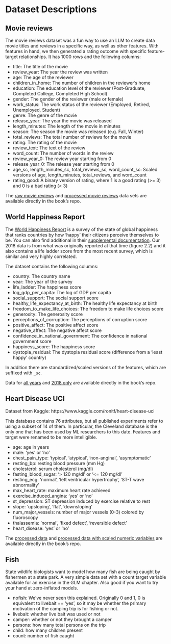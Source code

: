 # Dataset Descriptions {#sec-data-descript}

## Movie reviews {#sec-dd-movie-reviews}

The movie reviews dataset was a fun way to use an LLM to create data movie titles and reviews in a specific way, as well as other features. With features in hand, we then generated a rating outcome with specific feature-target relationships. It has 1000 rows and the following columns:

- title: The title of the movie
- review_year: The year the review was written
- age: The age of the reviewer
- children_in_home: The number of children in the reviewer's home
- education: The education level of the reviewer (Post-Graduate, Completed College, Completed High School)
- gender: The gender of the reviewer (male or female)
- work_status: The work status of the reviewer (Employed, Retired, Unemployed, Student)
- genre: The genre of the movie
- release_year: The year the movie was released
- length_minutes: The length of the movie in minutes
- season: The season the movie was released (e.g. Fall, Winter)
- total_reviews: The total number of reviews for the movie
- rating: The rating of the movie
- review_text: The text of the review
- word_count: The number of words in the review
- review_year_0: The review year starting from 0
- release_year_0: The release year starting from 0
- age_sc, length_minutes_sc, total_reviews_sc, word_count_sc: Scaled versions of age, length_minutes, total_reviews, and word_count
- rating_good: A binary version of rating, where 1 is a good rating (>= 3) and 0 is a bad rating (< 3)

The [raw movie reviews](https://raw.githubusercontent.com/m-clark/book-of-models/main/data/movie_reviews.csv) and [processed movie reviews](https://raw.githubusercontent.com/m-clark/book-of-models/main/data/movie_reviews_processed.csv) data sets are available directly in the book's repo.


## World Happiness Report {#sec-dd-world-happiness-report}

The [World Happiness Report](https://worldhappiness.report/) is a survey of the state of global happiness that ranks countries by how 'happy' their citizens perceive themselves to be.  You can also find additional in their [supplemental documentation](https://happiness-report.s3.amazonaws.com/2024/Ch2+Appendix.pdf).  Our 2018 data is from what was originally reported at that time (figure 2.2) and it also contains a life ladder score from the most recent survey, which is similar and very highly correlated.  

 The dataset contains the following columns:

- country: The country name
- year: The year of the survey
- life_ladder: The happiness score
- log_gdp_per_capita: The log of GDP per capita
- social_support: The social support score
- healthy_life_expectancy_at_birth: The healthy life expectancy at birth
- freedom_to_make_life_choices: The freedom to make life choices score
- generosity: The generosity score
- perceptions_of_corruption: The perceptions of corruption score
- positive_affect: The positive affect score
- negative_affect: The negative affect score
- confidence_in_national_government: The confidence in national government score
- happiness_score: The happiness score
- dystopia_residual: The dystopia residual score (difference from a 'least happy' country)

In addition there are standardized/scaled versions of the features, which are suffixed with `_sc`.

Data for [all years](https://raw.githubusercontent.com/m-clark/book-of-models/main/data/world_happiness_all_years.csv) and [2018 only](https://raw.githubusercontent.com/m-clark/book-of-models/main/data/world_happiness_2018.csv) are available directly in the book's repo.


## Heart Disease UCI {#sec-dd-heart-disease-uci}

Dataset from Kaggle: https://www.kaggle.com/ronitf/heart-disease-uci

This database contains 76 attributes, but all published experiments refer to using a subset of 14 of them. In particular, the Cleveland database is the only one that has been used by ML researchers to this date. Features and target were renamed to be more intelligible.

- age: age in years
- male: 'yes' or 'no'
- chest_pain_type: 'typical', 'atypical', 'non-anginal', 'asymptomatic'
- resting_bp: resting blood pressure (mm Hg)
- cholesterol: serum cholesterol (mg/dl)
- fasting_blood_sugar: '> 120 mg/dl' or '<= 120 mg/dl'
- resting_ecg: 'normal', 'left ventricular hypertrophy', 'ST-T wave abnormality'
- max_heart_rate: maximum heart rate achieved
- exercise_induced_angina: 'yes' or 'no'
- st_depression: ST depression induced by exercise relative to rest
- slope: 'upsloping', 'flat', 'downsloping'
- num_major_vessels: number of major vessels (0-3) colored by fluoroscopy
- thalassemia: 'normal', 'fixed defect', 'reversible defect'
- heart_disease: 'yes' or 'no'

The [processed data](https://raw.githubusercontent.com/m-clark/book-of-models/main/data/heart_disease_processed.csv) and [processed data with scaled numeric variables](https://raw.githubusercontent.com/m-clark/book-of-models/main/data/heart_disease_processed_numeric_sc.csv) are available directly in the book's repo.

## Fish {#sec-dd-fish}

State wildlife biologists want to model how many fish are being caught by fishermen at a state park. A very simple data set with a count target variable available for an exercise in the GLM chapter.  Also good if you want to try your hand at zero-inflated models.

- nofish: We've never seen this explained. Originally 0 and 1, 0 is equivalent to livebait == 'yes', so it may be whether the primary motivation of the camping trip is for fishing or not.
- livebait: whether live bait was used or not
- camper: whether or not they brought a camper
- persons: how many total persons on the trip
- child: how many children present
- count: number of fish caught

<!-- 

## Heart Failure {#sec-dd-heart-failure}

Dataset from Davide Chicco, Giuseppe Jurman: â€œMachine learning can predict survival of patients with heart failure from serum creatinine and ejection fraction alone. BMC Medical Informatics and Decision Making 20, 16 (2020)

https://www.kaggle.com/datasets/andrewmvd/heart-failure-clinical-data

Cardiovascular diseases (CVDs) are the number 1 cause of death globally, taking an estimated 17.9 million lives each year, which accounts for 31% of all deaths worldwide.
Heart failure is a common event caused by CVDs and this dataset contains 12 features that can be used to predict mortality by heart failure.

Most cardiovascular diseases can be prevented by addressing behavioral risk factors such as tobacco use, unhealthy diet and obesity, physical inactivity and harmful use of alcohol using population-wide strategies.

People with cardiovascular disease or who are at high cardiovascular risk (due to the presence of one or more risk factors such as hypertension, diabetes, hyperlipidaemia or already established disease) need early detection and management wherein a machine learning model can be of great help.


- age: Age

anaemia: Decrease of red blood cells or hemoglobin (boolean)

creatinine_phosphokinase: Level of the CPK enzyme in the blood (mcg/L)

diabetes: If the patient has diabetes (boolean)

ejection_fraction: Percentage of blood leaving the heart at each contraction (percentage)

high_blood_pressure: If the patient has hypertension (boolean)

platelets: Platelets in the blood (kiloplatelets/mL)

serum_creatinine: Level of serum creatinine in the blood (mg/dL)

serum_sodium: Level of serum sodium in the blood (mEq/L)

sex: Woman or man (binary)

smoking: If the patient smokes or not (boolean)

time: Follow-up period (days)

DEATH_EVENT: If the patient deceased during the follow-up period (boolean)

For booleans:
Sex - Gender of patient Male = 1, Female =0  (renamed for our data)
Age - Age of patient
Diabetes - 0 = No, 1 = Yes
Anaemia - 0 = No, 1 = Yes
High_blood_pressure - 0 = No, 1 = Yes
Smoking - 0 = No, 1 = Yes
DEATH_EVENT - 0 = No, 1 = Yes 

-->